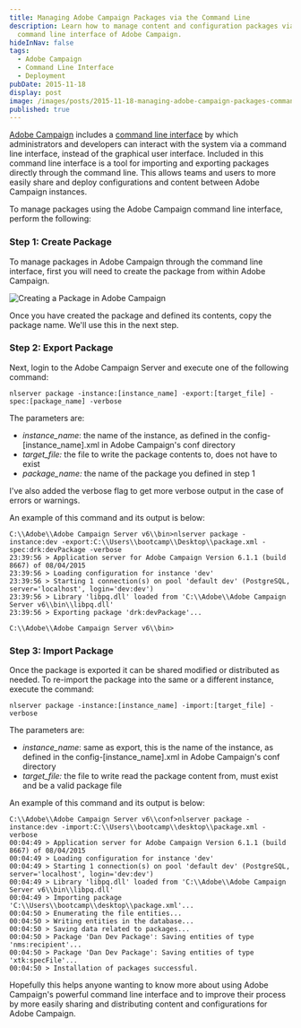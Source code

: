 ```yaml
---
title: Managing Adobe Campaign Packages via the Command Line
description: Learn how to manage content and configuration packages via the
  command line interface of Adobe Campaign.
hideInNav: false
tags:
  - Adobe Campaign
  - Command Line Interface
  - Deployment
pubDate: 2015-11-18
display: post
image: /images/posts/2015-11-18-managing-adobe-campaign-packages-command-line/adobe-campaign-package.png
published: true
---
```


[Adobe Campaign](http://www.adobe.com/marketing-cloud/campaign-management.html) includes a [command line interface](https://docs.campaign.adobe.com/doc/AC6.1/en/INS%5FAppendices%5FCommand%5Flines.html) by which administrators and developers can interact with the system via a command line interface, instead of the graphical user interface. Included in this command line interface is a tool for importing and exporting packages directly through the command line. This allows teams and users to more easily share and deploy configurations and content between Adobe Campaign instances.

To manage packages using the Adobe Campaign command line interface, perform the following:

### Step 1: Create Package

To manage packages in Adobe Campaign through the command line interface, first you will need to create the package from within Adobe Campaign.

![Creating a Package in Adobe Campaign](/images/posts/2015-11-18-managing-adobe-campaign-packages-command-line/adobe-campaign-package.png)

Once you have created the package and defined its contents, copy the package name. We'll use this in the next step.

### Step 2: Export Package

Next, login to the Adobe Campaign Server and execute one of the following command:

```
nlserver package -instance:[instance_name] -export:[target_file] -spec:[package_name] -verbose
```

The parameters are:

* _instance\_name_: the name of the instance, as defined in the config-\[instance\_name\].xml in Adobe Campaign's conf directory
* _target\_file:_ the file to write the package contents to, does not have to exist
* _package\_name:_ the name of the package you defined in step 1

I've also added the verbose flag to get more verbose output in the case of errors or warnings.

An example of this command and its output is below:

```
C:\\Adobe\\Adobe Campaign Server v6\\bin>nlserver package -instance:dev -export:C:\\Users\\bootcamp\\Desktop\\package.xml -spec:drk:devPackage -verbose
23:39:56 > Application server for Adobe Campaign Version 6.1.1 (build 8667) of 08/04/2015
23:39:56 > Loading configuration for instance 'dev'
23:39:56 > Starting 1 connection(s) on pool 'default dev' (PostgreSQL, server='localhost', login='dev:dev')
23:39:56 > Library 'libpq.dll' loaded from 'C:\\Adobe\\Adobe Campaign Server v6\\bin\\libpq.dll'
23:39:56 > Exporting package 'drk:devPackage'...

C:\\Adobe\\Adobe Campaign Server v6\\bin>
```

### Step 3: Import Package

Once the package is exported it can be shared modified or distributed as needed. To re-import the package into the same or a different instance, execute the command:

```
nlserver package -instance:[instance_name] -import:[target_file] -verbose
```

The parameters are:

* _instance\_name_: same as export, this is the name of the instance, as defined in the config-\[instance\_name\].xml in Adobe Campaign's conf directory
* _target\_file:_ the file to write read the package content from, must exist and be a valid package file

An example of this command and its output is below:

```
C:\\Adobe\\Adobe Campaign Server v6\\conf>nlserver package -instance:dev -import:C:\\Users\\bootcamp\\desktop\\package.xml -verbose
00:04:49 > Application server for Adobe Campaign Version 6.1.1 (build 8667) of 08/04/2015
00:04:49 > Loading configuration for instance 'dev'
00:04:49 > Starting 1 connection(s) on pool 'default dev' (PostgreSQL, server='localhost', login='dev:dev')
00:04:49 > Library 'libpq.dll' loaded from 'C:\\Adobe\\Adobe Campaign Server v6\\bin\\libpq.dll'
00:04:49 > Importing package 'C:\\Users\\bootcamp\\desktop\\package.xml'...
00:04:50 > Enumerating the file entities...
00:04:50 > Writing entities in the database...
00:04:50 > Saving data related to packages...
00:04:50 > Package 'Dan Dev Package': Saving entities of type 'nms:recipient'...
00:04:50 > Package 'Dan Dev Package': Saving entities of type 'xtk:specFile'...
00:04:50 > Installation of packages successful.
```

Hopefully this helps anyone wanting to know more about using Adobe Campaign's powerful command line interface and to improve their process by more easily sharing and distributing content and configurations for Adobe Campaign.
